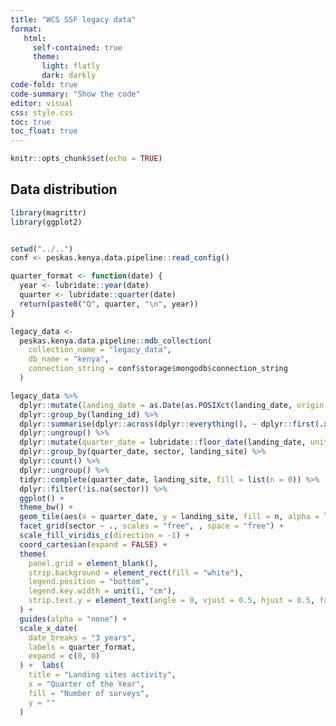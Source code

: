 ```yaml
---
title: "WCS SSF legacy data"
format:
   html:
     self-contained: true
     theme:
       light: flatly
       dark: darkly
code-fold: true
code-summary: "Show the code"
editor: visual
css: style.css
toc: true
toc_float: true
---
```


```r
knitr::opts_chunk$set(echo = TRUE)
```

## Data distribution

```r
library(magrittr)
library(ggplot2)


setwd("../..")
conf <- peskas.kenya.data.pipeline::read_config()

quarter_format <- function(date) {
  year <- lubridate::year(date)
  quarter <- lubridate::quarter(date)
  return(paste0("Q", quarter, "\n", year))
}

legacy_data <-
  peskas.kenya.data.pipeline::mdb_collection(
    collection_name = "legacy_data",
    db_name = "kenya",
    connection_string = conf$storage$mongodb$connection_string
  )

legacy_data %>% 
  dplyr::mutate(landing_date = as.Date(as.POSIXct(landing_date, origin = "1970-01-01"))) %>%
  dplyr::group_by(landing_id) %>%
  dplyr::summarise(dplyr::across(dplyr::everything(), ~ dplyr::first(.x))) %>%
  dplyr::ungroup() %>% 
  dplyr::mutate(quarter_date = lubridate::floor_date(landing_date, unit = "quarter")) %>%
  dplyr::group_by(quarter_date, sector, landing_site) %>%
  dplyr::count() %>%
  dplyr::ungroup() %>%
  tidyr::complete(quarter_date, landing_site, fill = list(n = 0)) %>%
  dplyr::filter(!is.na(sector)) %>%
  ggplot() +
  theme_bw() +
  geom_tile(aes(x = quarter_date, y = landing_site, fill = n, alpha = log(n)), color = "white", size = 0.3) +
  facet_grid(sector ~ ., scales = "free", , space = "free") +
  scale_fill_viridis_c(direction = -1) +
  coord_cartesian(expand = FALSE) +
  theme(
    panel.grid = element_blank(),
    strip.background = element_rect(fill = "white"),
    legend.position = "bottom",
    legend.key.width = unit(1, "cm"),
    strip.text.y = element_text(angle = 0, vjust = 0.5, hjust = 0.5, face = "bold"),
  ) +
  guides(alpha = "none") +
  scale_x_date(
    date_breaks = "3 years",
    labels = quarter_format, 
    expand = c(0, 0)
  ) +  labs(
    title = "Landing sites activity",
    x = "Quarter of the Year",
    fill = "Number of surveys",
    y = ""
  )
```
